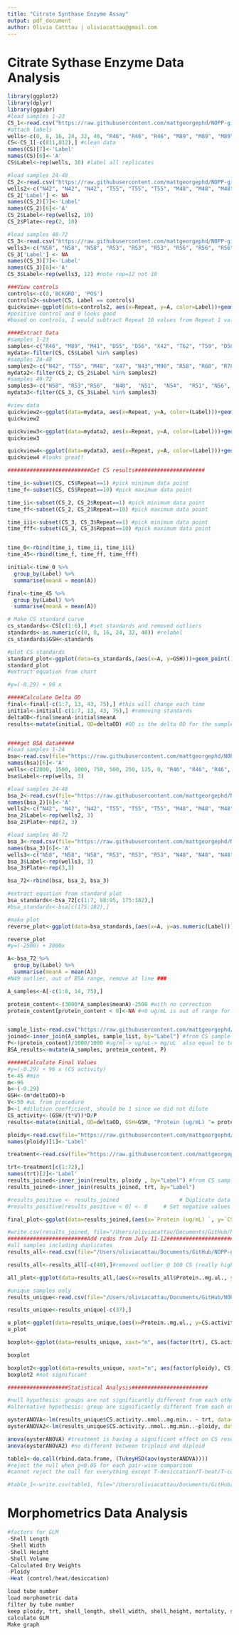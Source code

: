 ```yaml
---
title: "Citrate Synthase Enzyme Assay"
output: pdf_document
author: Olivia Catttau | oliviacattau@gmail.com
---
```

# Citrate Sythase Enzyme Data Analysis
```r
library(ggplot2)
library(dplyr)
library(ggpubr)
#load samples 1-23
CS_1<-read.csv("https://raw.githubusercontent.com/mattgeorgephd/NOPP-gigas-ploidy-temp/main/202107_EXP2/citrate_synthase/Raw%20Data/3.22.22%20CS%20activity%201-23.csv") #standards, and samples 1-23 only
#attach labels
wells<-c(0, 8, 16, 24, 32, 40, "R46", "R46", "R46", "M89", "M89", "M89", "M41", "M41", "M41", "D55", "D55", "D55", "D56", "D56", "D56", "X42", "X42", "X42", "T62", "T62", "T62", "T59", "T59", "T59", "D58", "D58", "D58", "R50", "R50", "R50", "R42", "R42", "R42", "R48", "R48", "R48", "T56", "T56", "T56", "X44", "X44", "X44", "R47", "R47", "R47", "N45", "N45", "N45", "N44", "N44", "N44", "X43", "X43", "X43", "M47", "M47", "M47", "T58", "T58", "T58", "N46", "N46", "N46", "T61", "T61", "T61", "D59", "D59", "D59", "POS", "POS", "POS", "BCKGRD", "BCKGRD", "BCKGRD")
CS<-CS_1[-c(811,812),] #clean data
names(CS)[7]<-'Label'
names(CS)[6]<-'A'
CS$Label<-rep(wells, 10) #label all replicates

#load samples 24-48
CS_2<-read.csv("https://raw.githubusercontent.com/mattgeorgephd/NOPP-gigas-ploidy-temp/main/202107_EXP2/citrate_synthase/Raw%20Data/CS%20activity%2024-48.csv") #samples 24-48 only 
wells2<-c("N42", "N42", "N42", "T55", "T55", "T55", "M48", "M48", "M48", "X47", "X47", "X47", "N43", "N43", "N43", "M90",	"M90",	"M90", "R58", "R58", "R58", "R60", "R60", "R60", "R78", "R78", "R78", "N49", "N49", "N49", "M42", "M42", "M42", "N59","N59", "N59", "N57", "N57", "N57", "M49", "M49", "M49", "D54", "D54", "D54", "T57", "T57", "T57", "X45", "X45", "X45", "N41", "N41", "N41", "X48", "X48", "X48", "M43", "M43", "M43", "X41", "X41", "X41",  "M46", "M46", "M46", "N47", "N47", "N47", "R62", "R62", "R62", "empty")
CS_2['Label'] <- NA
names(CS_2)[7]<-'Label'
names(CS_2)[6]<-'A'
CS_2$Label<-rep(wells2, 10)
CS_2$Plate<-rep(2, 10)

#load samples 48-72
CS_3<-read.csv("https://raw.githubusercontent.com/mattgeorgephd/NOPP-gigas-ploidy-temp/main/202107_EXP2/citrate_synthase/Raw%20Data/CS%20activity%203.22.22%2049-72.csv") #samples 49 to 72 only 
wells3<-c("N58", "N58", "N58", "R53", "R53", "R53", "R56", "R56", "R56", "N48", "N48", "N48", "N51", "N51", "N51", "N54", "N54", "N54", "R51", "R51", "R51", "N56", "N56", "N56", "R57", "R57", "R57", "N53", "N53", "N53", "N57", "N57", "N57", "X46", "X46", "X46", "N52", "N52", "N52", "R54", "R54", "R54", "R59", "R59", "R59", "N50", "N50", "N50", NA, NA, NA, "R52", "R52", "R52", "N55", "N55", "N55", "M45", "M45", "M45", "empty" )
CS_3['Label'] <- NA
names(CS_3)[7]<-'Label'
names(CS_3)[6]<-'A'
CS_3$Label<-rep(wells3, 12) #note rep=12 not 10

###View controls
controls<-c(0,'BCKGRD', 'POS')
controls2<-subset(CS, Label == controls)
quickview<-ggplot(data=controls2, aes(x=Repeat, y=A, color=Label))+geom_point()+theme_bw()+geom_smooth(method="lm", se=FALSE, formula=y~x)
#positive control and 0 looks good
#based on controls, I would subtract Repeat 10 values from Repeat 1 values 

####Extract Data
#samples 1-23
samples<-c("R46", "M89", "M41", "D55", "D56", "X42", "T62", "T59", "D58", "R50",  "R42",  "R48",  "T56",  "X44",  "R47", "N45", "N44", "X43", "M47",  "T58", "N46", "T61", "D59")
mydata<-filter(CS, CS$Label %in% samples)
#samples 24-48
samples2<-c("N42", "T55", "M48", "X47", "N43","M90", "R58", "R60", "R78", "N49", "M42", "N59", "N57", "M49", "D54", "T57", "X45", "N41", "X48", "M43", "X41", "M46",  "N47", "R62", "empty")
mydata2<-filter(CS_2, CS_2$Label %in% samples2)
#samples 49-72
samples3<-c("N58", "R53","R56",  "N48",  "N51",  "N54",  "R51", "N56",  "R57", "N53", "N57", "X46", "N52", "R54", "R59", "N50", "R52", "N55", "M45", "empty")
mydata3<-filter(CS_3, CS_3$Label %in% samples3)

#view data
quickview2<-ggplot(data=mydata, aes(x=Repeat, y=A, color=(Label)))+geom_point()+theme_bw()+geom_smooth(method="lm", se=FALSE, formula=y~x)+scale_x_continuous(breaks=seq(1, 10, by=1))
quickview2 

quickview3<-ggplot(data=mydata2, aes(x=Repeat, y=A, color=(Label)))+geom_point()+theme_bw()+geom_smooth(method="lm", se=FALSE, formula=y~x)+scale_x_continuous(breaks=seq(1, 10, by=1))
quickview3

quickview4<-ggplot(data=mydata3, aes(x=Repeat, y=A, color=(Label)))+geom_point()+theme_bw()+geom_smooth(method="lm", se=FALSE, formula=y~x)+scale_x_continuous(breaks=seq(1, 10, by=1))
quickview4 #looks great!

##########################Get CS results######################

time_i<-subset(CS, CS$Repeat==1) #pick minimum data point
time_f<-subset(CS, CS$Repeat==10) #pick maximum data point

time_ii<-subset(CS_2, CS_2$Repeat==1) #pick minimum data point
time_ff<-subset(CS_2, CS_2$Repeat==10) #pick maximum data point

time_iii<-subset(CS_3, CS_3$Repeat==1) #pick minimum data point
time_fff<-subset(CS_3, CS_3$Repeat==10) #pick maximum data point


time_0<-rbind(time_i, time_ii, time_iii)
time_45<-rbind(time_f, time_ff, time_fff)

initial<-time_0 %>% 
  group_by(Label) %>%
  summarise(meanA = mean(A))

final<-time_45 %>% 
  group_by(Label) %>%
  summarise(meanA = mean(A))

# Make CS standard curve 
cs_standards<-CS[c(1:6),] #set standards and removed outliers
standards<-as.numeric(c(0, 8, 16, 24, 32, 40)) #relabel
cs_standards$GSH<-standards

#plot CS standards
standard_plot<-ggplot(data=cs_standards,(aes(x=A, y=GSH)))+geom_point()+geom_smooth(method="lm", se=FALSE, formula = y ~ poly(x, 1) )+xlab("A @ 570nm")+ylab("GSH")+theme_bw()+stat_regline_equation(label.x=0.25, label.y=20)
standard_plot
#extract equation from chart

#y=(-0.29) + 96 x

#####Calculate Delta OD
final<-final[-c(1:7, 13, 43, 75),] #this will change each time
initial<-initial[-c(1:7, 13, 43, 75),] #removing standards
deltaOD<-final$meanA-initial$meanA
results<-mutate(initial, OD=deltaOD) #OD is the delta OD for the samples


####get BSA data#####
#load samples 1-24
bsa<-read.csv(file="https://raw.githubusercontent.com/mattgeorgephd/NOPP-gigas-ploidy-temp/main/202107_EXP2/citrate_synthase/Raw%20Data/BSA%201-23%203.22.csv")
names(bsa)[6]<-'A'
wells<-c(2000, 1500, 1000, 750, 500, 250, 125, 0, "R46", "R46", "R46", "M89", "M89", "M89", "M41", "M41", "M41", "D55", "D55", "D55", "D56", "D56", "D56", "X42", "X42", "X42", "T62", "T62", "T62", "T59", "T59", "T59", "D58", "D58", "D58", "R50", "R50", "R50", "R42", "R42", "R42", "R48", "R48", "R48", "T56", "T56", "T56", "X44", "X44", "X44", "R47", "R47", "R47", "N45", "N45", "N45", "N44", "N44", "N44", "X43", "X43", "X43", "M47", "M47", "M47", "T58", "T58", "T58", "N46", "N46", "N46", "T61", "T61", "T61", "D59", "D59", "D59", NA, NA, NA, NA, NA, NA, NA, NA, NA, NA)
bsa$Label<-rep(wells, 3)

#load samples 24-48
bsa_2<-read.csv(file="https://raw.githubusercontent.com/mattgeorgephd/NOPP-gigas-ploidy-temp/main/202107_EXP2/citrate_synthase/Raw%20Data/BSA%203.22.22%2024-48.csv")
names(bsa_2)[6]<-'A'
wells2<-c("N42", "N42", "N42", "T55", "T55", "T55", "M48", "M48", "M48", "X47", "X47", "X47", "X47", "X47", "X47", "N43", "N43", "N43", "M90",	"M90",	"M90", "R58", "R58", "R58", "R60", "R60", "R60", "R78", "R78", "R78", "N49", "N49", "N49", "M42", "M42", "M42", "N59","N59", "N59", "N57", "N57", "N57", "M49", "M49", "M49", "D54", "D54", "D54", "T57", "T57", "T57", "X45", "X45", "X45", "N41", "N41", "N41", "X48", "X48", "X48", "M43", "M43", "M43", "X41", "X41", "X41",  "M46", "M46", "M46", "N47", "N47", "N47", "R62", "R62", "R62", "empty", "empty", "empty")
bsa_2$Label<-rep(wells2, 3)
bsa_2$Plate<-rep(2, 3)

#load samples 48-72
bsa_3<-read.csv(file="https://raw.githubusercontent.com/mattgeorgephd/NOPP-gigas-ploidy-temp/main/202107_EXP2/citrate_synthase/Raw%20Data/BSA%203.22.22%2049-70.csv")
names(bsa_3)[6]<-'A'
wells3<-c("N58", "N58", "N58", "R53", "R53", "R53", "N48", "N48", "N48", "N51", "N51", "N51", "N54", "N54", "N54", "N51", "N51", "N51", "N56", "N56", "N56", "R57", "R57", "R57", "N53", "N53", "N53", "N57", "N57", "N57", "X46", "X46", "X46", "N52", "N52", "N52", "R56", "R56", "R56", "R54", "R54", "R54", "R59", "R59", "R59", "N50", "N50", "N50", "R55", "R55", "R55", "R52", "R52", "R52", "N55", "N55", "N55", "M45", "M45", "M45", "empty", "empty", "empty")
bsa_3$Label<-rep(wells3, 3)
bsa_3$Plate<-rep(3,3)

bsa_72<-rbind(bsa, bsa_2, bsa_3)

#extract equation from standard plot
bsa_standards<-bsa_72[c(1:7, 88:95, 175:182),]
#bsa_standards<-bsa[c(175:182),]

#make plot
reverse_plot<-ggplot(data=bsa_standards,(aes(x=A, y=as.numeric(Label))))+geom_point()+geom_smooth(method="lm", se=FALSE, formula = y ~ x )+theme_bw()+stat_regline_equation(label.x=0.6, label.y=500)+ylab("ug/mL")

reverse_plot
#y=(-2500) + 3000x

A<-bsa_72 %>% 
  group_by(Label) %>%
  summarise(meanA = mean(A))
#N49 outlier, out of BSA range, remove at line ###

A_samples<-A[-c(1:8, 14, 75),]

protein_content<-(3000*A_samples$meanA)-2500 #with no correction
protein_content[protein_content < 0]<-NA #<0 ug/mL is out of range for BSA


sample_list<-read.csv("https://raw.githubusercontent.com/mattgeorgephd/NOPP-gigas-ploidy-temp/main/202107_EXP2/citrate_synthase/Raw%20Data/weights.csv")
joined<-inner_join(A_samples, sample_list, by="Label") #from CS sample list 
P<-(protein_content)/1000/1000 #ug/ml-> ug/uL-> mg/uL  also equal to total protein extracted 
BSA_results<-mutate(A_samples, protein_content, P) 

######Calculate Final Values
#y=(-0.29) + 96 x (CS activity)
t<-45 #min
m<-96
b<-(-0.29)
GSH<-(m*deltaOD)+b 
V<-50 #uL from procedure 
D<-1 #dilution coefficient, should be 1 since we did not dilute
CS_activity<-(GSH/(t*V))*D/P
results<-mutate(initial, OD=deltaOD, GSH=GSH, "Protein (ug/mL) "= protein_content, "Protein (mg/ul)"=P, "CS activity (nmol/(mg*min))"=CS_activity  ) #OD is the delta OD for the samples

ploidy<-read.csv(file="https://raw.githubusercontent.com/mattgeorgephd/NOPP-gigas-ploidy-temp/main/202107_EXP2/citrate_synthase/Raw%20Data/ploidy.csv")
names(ploidy)[1]<-'Label'

treatment<-read.csv(file="https://raw.githubusercontent.com/mattgeorgephd/NOPP-gigas-ploidy-temp/main/202107_EXP2/citrate_synthase/Raw%20Data/treatments.csv")

trt<-treatment[c(1:72),]
names(trt)[2]<-'Label'
results_joined<-inner_join(results, ploidy , by="Label") #from CS sample list 
results_joined<-inner_join(results_joined, trt, by="Label")

#results_positive <- results_joined                   # Duplicate data frame
#results_positive[results_positive < 0] <- 0     # Set negative values to 0

final_plot<-ggplot(data=results_joined,(aes(x=`Protein (ug/mL) `, y=`CS activity (nmol/(mg*min))`, color=trt)))+geom_point()+theme_bw()+geom_smooth(method="lm", se=FALSE, formula = y ~ x ) + ylab("CS Activity (nmol/(mg*min))") +xlab("Protein (ug/mL)")

#write.csv(results_joined, file="/Users/oliviacattau/Documents/GitHub/NOPP-gigas-ploidy-temp/202107_EXP2/citrate_synthase/results/result_72.csv")
#########################Add redos from July 11-12##########################
#all samples including duplicates
results_all<-read.csv(file="/Users/oliviacattau/Documents/GitHub/NOPP-gigas-ploidy-temp/202107_EXP2/citrate_synthase/results/results_all.csv")

results_all<-results_all[-c(40),]#removed outlier @ 160 CS (really high)

all_plot<-ggplot(data=results_all,(aes(x=results_all$Protein..mg.ul., y=results_all$CS.activity..nmol..mg.min.., color=trt)))+geom_point()+theme_bw()+geom_smooth(method="lm", se=FALSE, formula = y ~ x ) + ylab("CS Activity (nmol/(mg*min))") +xlab("Protein (mg/uL)")

#unique samples only
results_unique<-read.csv(file="/Users/oliviacattau/Documents/GitHub/NOPP-gigas-ploidy-temp/202107_EXP2/citrate_synthase/results/results_unique.csv")

results_unique<-results_unique[-c(37),]

u_plot<-ggplot(data=results_unique,(aes(x=Protein..mg.ul., y=CS.activity..nmol..mg.min.., color=trt)))+geom_point()+theme_bw()+geom_smooth(method="lm", se=FALSE, formula = y ~ x ) + ylab("CS Activity (nmol/(mg*min))") +xlab("Protein (mg/uL)")
u_plot

boxplot<-ggplot(data=results_unique, xaxt="n", aes(factor(trt), CS.activity..nmol..mg.min..))+geom_boxplot(aes(x=factor(trt), y=CS.activity..nmol..mg.min.., color=ploidy))+theme_bw()+ylab("CS Activity (nmol/(mg*min)")+xlab("Treatment Group")+ stat_compare_means(comparisons=list(c("T-heat", "T-desiccation"),c("T-desiccation", "T-control"), c("D-desiccation", "T-desiccation")), method = "wilcox.test", aes(label="..p.signif.."))

boxplot

boxplot2<-ggplot(data=results_unique, xaxt="n", aes(factor(ploidy), CS.activity..nmol..mg.min..))+geom_boxplot(aes(x=factor(ploidy), y=CS.activity..nmol..mg.min.., color=ploidy))+theme_bw()+ylab("CS Activity (nmol/(mg*min)")+xlab("Treatment Group")+stat_compare_means(comparisons = list(c("D", "T")), method= "wilcox.test", aes(label="..p.signif.."))
boxplot2 #not significant

###################Statistical Analysis########################

#null hypothesis: groups are not significantly different from each other (i.e, they are the same)
#alternative hypothesis: group are significantly different from each other 

oysterANOVA<-lm(results_unique$CS.activity..nmol..mg.min.. ~ trt, data=results_unique)
oysterANOVA2<-lm(results_unique$CS.activity..nmol..mg.min..~ploidy, data=results_unique)

anova(oysterANOVA) #treatment is having a significant effect on CS results 
anova(oysterANOVA2) #no different between triploid and diploid 

table1<-do.call(rbind.data.frame, (TukeyHSD(aov(oysterANOVA))))
#reject the null when p<0.05 for each pair-wise comparison 
#cannot reject the null for everything except T-desiccation/T-heat/T-control (p=0.003 and 0.0002)

#table_1<-write.csv(table1, file="/Users/oliviacattau/Documents/GitHub/NOPP-gigas-ploidy-temp/202107_EXP2/citrate_synthase/results/TukeyHSD.csv")
```
# Morphometrics Data Analysis
```r
#factors for GLM
-Shell Length
-Shell Width
-Shell Height
-Shell Volume 
-Calculated Dry Weights 
-Ploidy
-Heat (control/heat/desiccation) 

load tube number
load morphometric data
filter by tube number
keep ploidy, trt, shell_length, shell_width, shell_height, mortality, shell volume, cal_dry_weight
calculate GLM 
Make graph 

```



